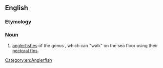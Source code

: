 ==English==
{{rfi|en}}
{{wikipedia}}
{{wikispecies|Brachionichthys}}

===Etymology===
{{compound|hand|fish|lang=en}}

===Noun===
{{en-noun|es}}

# [[anglerfish]]es of the genus {{taxlink|Brachionichthys|genus|noshow=1}}, which can "walk" on the sea floor using their [[pectoral fin]]s.

[[Category:en:Anglerfish]]